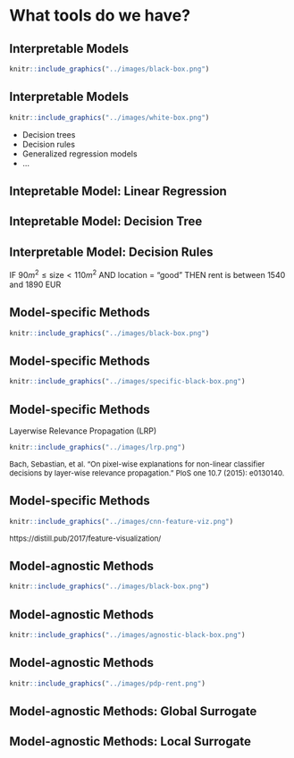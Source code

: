 # What tools do we have?


## Interpretable Models

```r
knitr::include_graphics("../images/black-box.png")
```

## Interpretable Models

```r
knitr::include_graphics("../images/white-box.png")
```

<div class="notes">
- Decision trees
- Decision rules
- Generalized regression models
- ...
</div>

## Intepretable Model: Linear Regression {.center data-background=../images/lm.png data-background-size=contain}

## Intepretable Model: Decision Tree {.center data-background=../images/tree.png data-background-size=contain}

## Interpretable Model: Decision Rules {.emphasizedabit}

IF $90m^2\leq \text{size} < 110m^2$  AND location $=$ "good" THEN rent is between 1540 and 1890 EUR



## Model-specific Methods

```r
knitr::include_graphics("../images/black-box.png")
```


## Model-specific Methods

```r
knitr::include_graphics("../images/specific-black-box.png")
```

## Model-specific Methods
Layerwise Relevance Propagation (LRP)

```r
knitr::include_graphics("../images/lrp.png")
```


<font size="2">
Bach, Sebastian, et al. "On pixel-wise explanations for non-linear classifier decisions by layer-wise relevance propagation." PloS one 10.7 (2015): e0130140.
</font>


## Model-specific Methods

```r
knitr::include_graphics("../images/cnn-feature-viz.png")
```

<font size="2">
https://distill.pub/2017/feature-visualization/
</font>


## Model-agnostic Methods

```r
knitr::include_graphics("../images/black-box.png")
```


## Model-agnostic Methods

```r
knitr::include_graphics("../images/agnostic-black-box.png")
```

## Model-agnostic Methods

```r
knitr::include_graphics("../images/pdp-rent.png")
```

## Model-agnostic Methods: Global Surrogate {.center data-background=../images/global-surrogate.png data-background-size=contain}

## Model-agnostic Methods: Local Surrogate {.center data-background=../images/local-surrogate.png data-background-size=contain}



